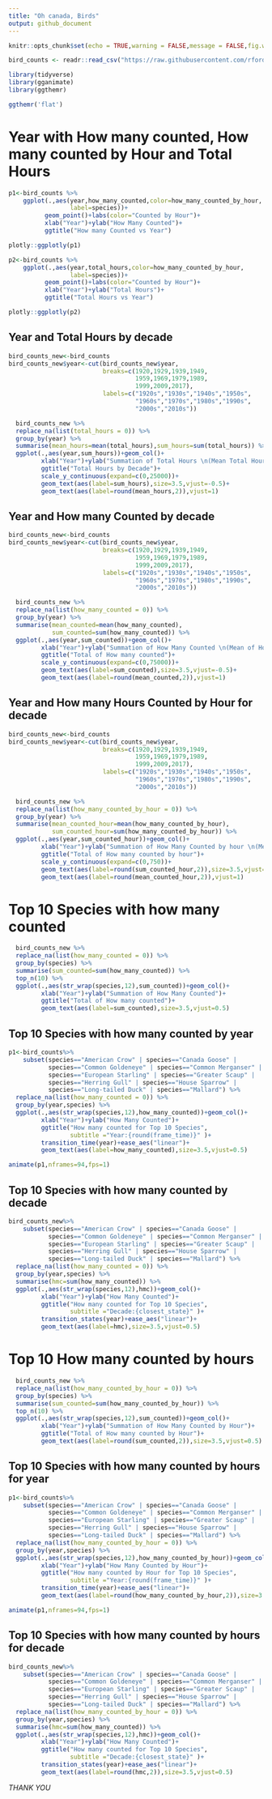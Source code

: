---
title: "Oh canada, Birds"
output: github_document
---

```{r setup, include=FALSE}
knitr::opts_chunk$set(echo = TRUE,warning = FALSE,message = FALSE,fig.width = 12,fig.height = 9)
```


```{r load data an packages}
bird_counts <- readr::read_csv("https://raw.githubusercontent.com/rfordatascience/tidytuesday/master/data/2019/2019-06-18/bird_counts.csv")

library(tidyverse)
library(gganimate)
library(ggthemr)

ggthemr('flat')
```


# Year with How many counted, How many counted by Hour and Total Hours

```{r Year vs How many counted with species label}
p1<-bird_counts %>%
    ggplot(.,aes(year,how_many_counted,color=how_many_counted_by_hour,
                 label=species))+
          geom_point()+labs(color="Counted by Hour")+
          xlab("Year")+ylab("How Many Counted")+
          ggtitle("How many Counted vs Year")

plotly::ggplotly(p1)
```


```{r Year vs Total Hours with species label}
p2<-bird_counts %>%
    ggplot(.,aes(year,total_hours,color=how_many_counted_by_hour,
                 label=species))+
          geom_point()+labs(color="Counted by Hour")+
          xlab("Year")+ylab("Total Hours")+
          ggtitle("Total Hours vs Year")

plotly::ggplotly(p2)
```

## Year and Total Hours by decade

```{r Year vs Total Hours}
bird_counts_new<-bird_counts
bird_counts_new$year<-cut(bird_counts_new$year,
                          breaks=c(1920,1929,1939,1949,
                                   1959,1969,1979,1989,
                                   1999,2009,2017),
                          labels=c("1920s","1930s","1940s","1950s",
                                   "1960s","1970s","1980s","1990s",
                                   "2000s","2010s"))

  bird_counts_new %>%
  replace_na(list(total_hours = 0)) %>%
  group_by(year) %>%
  summarise(mean_hours=mean(total_hours),sum_hours=sum(total_hours)) %>%
  ggplot(.,aes(year,sum_hours))+geom_col()+
         xlab("Year")+ylab("Summation of Total Hours \n(Mean Total Hours)")+
         ggtitle("Total Hours by Decade")+
         scale_y_continuous(expand=c(0,25000))+
         geom_text(aes(label=sum_hours),size=3.5,vjust=-0.5)+
         geom_text(aes(label=round(mean_hours,2)),vjust=1)

```


## Year and How many Counted by decade

```{r Year vs How many Counted}
bird_counts_new<-bird_counts
bird_counts_new$year<-cut(bird_counts_new$year,
                          breaks=c(1920,1929,1939,1949,
                                   1959,1969,1979,1989,
                                   1999,2009,2017),
                          labels=c("1920s","1930s","1940s","1950s",
                                   "1960s","1970s","1980s","1990s",
                                   "2000s","2010s"))

  bird_counts_new %>%
  replace_na(list(how_many_counted = 0)) %>%
  group_by(year) %>%
  summarise(mean_counted=mean(how_many_counted),
            sum_counted=sum(how_many_counted)) %>%
  ggplot(.,aes(year,sum_counted))+geom_col()+
         xlab("Year")+ylab("Summation of How Many Counted \n(Mean of How many counted)")+
         ggtitle("Total of How many counted")+
         scale_y_continuous(expand=c(0,75000))+
         geom_text(aes(label=sum_counted),size=3.5,vjust=-0.5)+
         geom_text(aes(label=round(mean_counted,2)),vjust=1)

```

## Year and How many Hours Counted by Hour for decade


```{r Year vs How many Counted by hour}
bird_counts_new<-bird_counts
bird_counts_new$year<-cut(bird_counts_new$year,
                          breaks=c(1920,1929,1939,1949,
                                   1959,1969,1979,1989,
                                   1999,2009,2017),
                          labels=c("1920s","1930s","1940s","1950s",
                                   "1960s","1970s","1980s","1990s",
                                   "2000s","2010s"))

  bird_counts_new %>%
  replace_na(list(how_many_counted_by_hour = 0)) %>%
  group_by(year) %>%
  summarise(mean_counted_hour=mean(how_many_counted_by_hour),
            sum_counted_hour=sum(how_many_counted_by_hour)) %>%
  ggplot(.,aes(year,sum_counted_hour))+geom_col()+
         xlab("Year")+ylab("Summation of How Many Counted by hour \n(Mean of How many counted by hour)")+
         ggtitle("Total of How many counted by hour")+
         scale_y_continuous(expand=c(0,750))+
         geom_text(aes(label=round(sum_counted_hour,2)),size=3.5,vjust=-0.5)+
         geom_text(aes(label=round(mean_counted_hour,2)),vjust=1)

```

# Top 10 Species with how many counted 

```{r Top 10 Species with how many counted}
  bird_counts_new %>%
  replace_na(list(how_many_counted = 0)) %>%
  group_by(species) %>%
  summarise(sum_counted=sum(how_many_counted)) %>%
  top_n(10) %>%
  ggplot(.,aes(str_wrap(species,12),sum_counted))+geom_col()+
         xlab("Year")+ylab("Summation of How Many Counted")+
         ggtitle("Total of How many counted")+
         geom_text(aes(label=sum_counted),size=3.5,vjust=0.5)
```


## Top 10 Species with how many counted by year

```{r Top 10 species with how many counted by year}
p1<-bird_counts%>%
    subset(species=="American Crow" | species=="Canada Goose" | 
           species=="Common Goldeneye" | species=="Common Merganser" |
           species=="European Starling" | species=="Greater Scaup" | 
           species=="Herring Gull" | species=="House Sparrow" |
           species=="Long-tailed Duck" | species=="Mallard") %>%
  replace_na(list(how_many_counted = 0)) %>%
  group_by(year,species) %>%
  ggplot(.,aes(str_wrap(species,12),how_many_counted))+geom_col()+
         xlab("Year")+ylab("How Many Counted")+
         ggtitle("How many counted for Top 10 Species",
                 subtitle ="Year:{round(frame_time)}" )+
         transition_time(year)+ease_aes("linear")+
         geom_text(aes(label=how_many_counted),size=3.5,vjust=0.5)

animate(p1,nframes=94,fps=1)
```

## Top 10 Species with how many counted by decade

```{r Top 10 species with how many counted by decade}
bird_counts_new%>%
    subset(species=="American Crow" | species=="Canada Goose" | 
           species=="Common Goldeneye" | species=="Common Merganser" |
           species=="European Starling" | species=="Greater Scaup" | 
           species=="Herring Gull" | species=="House Sparrow" |
           species=="Long-tailed Duck" | species=="Mallard") %>%
  replace_na(list(how_many_counted = 0)) %>%
  group_by(year,species) %>%
  summarise(hmc=sum(how_many_counted)) %>%
  ggplot(.,aes(str_wrap(species,12),hmc))+geom_col()+
         xlab("Year")+ylab("How Many Counted")+
         ggtitle("How many counted for Top 10 Species",
                 subtitle ="Decade:{closest_state}" )+
         transition_states(year)+ease_aes("linear")+
         geom_text(aes(label=hmc),size=3.5,vjust=0.5)
```


# Top 10 How many counted by hours

```{r Top 10 Species with how many counted by hours}
  bird_counts_new %>%
  replace_na(list(how_many_counted_by_hour = 0)) %>%
  group_by(species) %>%
  summarise(sum_counted=sum(how_many_counted_by_hour)) %>%
  top_n(10) %>%
  ggplot(.,aes(str_wrap(species,12),sum_counted))+geom_col()+
         xlab("Year")+ylab("Summation of How Many Counted by Hour")+
         ggtitle("Total of How many counted by Hour")+
         geom_text(aes(label=round(sum_counted,2)),size=3.5,vjust=0.5)
```


## Top 10 Species with how many counted by hours for year

```{r Top 10 species with how many counted by hours for year}
p1<-bird_counts%>%
    subset(species=="American Crow" | species=="Canada Goose" | 
           species=="Common Goldeneye" | species=="Common Merganser" |
           species=="European Starling" | species=="Greater Scaup" | 
           species=="Herring Gull" | species=="House Sparrow" |
           species=="Long-tailed Duck" | species=="Mallard") %>%
  replace_na(list(how_many_counted_by_hour = 0)) %>%
  group_by(year,species) %>%
  ggplot(.,aes(str_wrap(species,12),how_many_counted_by_hour))+geom_col()+
         xlab("Year")+ylab("How Many Counted by Hour")+
         ggtitle("How many counted by Hour for Top 10 Species",
                 subtitle ="Year:{round(frame_time)}" )+
         transition_time(year)+ease_aes("linear")+
         geom_text(aes(label=round(how_many_counted_by_hour,2)),size=3.5,vjust=0.5)

animate(p1,nframes=94,fps=1)
```

## Top 10 Species with how many counted by hours for decade

```{r Top 10 species with how many counted by hours for decade}
bird_counts_new%>%
    subset(species=="American Crow" | species=="Canada Goose" | 
           species=="Common Goldeneye" | species=="Common Merganser" |
           species=="European Starling" | species=="Greater Scaup" | 
           species=="Herring Gull" | species=="House Sparrow" |
           species=="Long-tailed Duck" | species=="Mallard") %>%
  replace_na(list(how_many_counted_by_hour = 0)) %>%
  group_by(year,species) %>%
  summarise(hmc=sum(how_many_counted)) %>%
  ggplot(.,aes(str_wrap(species,12),hmc))+geom_col()+
         xlab("Year")+ylab("How Many Counted")+
         ggtitle("How many counted for Top 10 Species",
                 subtitle ="Decade:{closest_state}" )+
         transition_states(year)+ease_aes("linear")+
         geom_text(aes(label=round(hmc,2)),size=3.5,vjust=0.5)
```


*THANK YOU* 

